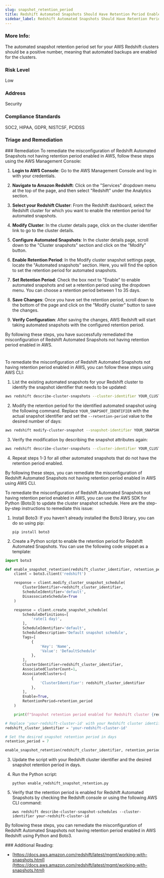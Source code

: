 ```yaml
---
slug: snapshot_retention_period
title: Redshift Automated Snapshots Should Have Retention Period Enabled
sidebar_label: Redshift Automated Snapshots Should Have Retention Period Enabled
---
```


### More Info:

The automated snapshot retention period set for your AWS Redshift clusters should be a positive number, meaning that automated backups are enabled for the clusters.

### Risk Level

Low

### Address

Security

### Compliance Standards

SOC2, HIPAA, GDPR, NISTCSF, PCIDSS


### Triage and Remediation
<Tabs>
<Tab title='Remediation'>
### Remediation

<AccordionGroup>
<Accordion title='Using Console' defaultOpen='true'>
To remediate the misconfiguration of Redshift Automated Snapshots not having retention period enabled in AWS, follow these steps using the AWS Management Console:

1. **Login to AWS Console**: Go to the AWS Management Console and log in with your credentials.

2. **Navigate to Amazon Redshift**: Click on the "Services" dropdown menu at the top of the page, and then select "Redshift" under the Analytics section.

3. **Select your Redshift Cluster**: From the Redshift dashboard, select the Redshift cluster for which you want to enable the retention period for automated snapshots.

4. **Modify Cluster**: In the cluster details page, click on the cluster identifier link to go to the cluster details.

5. **Configure Automated Snapshots**: In the cluster details page, scroll down to the "Cluster snapshots" section and click on the "Modify" button.

6. **Enable Retention Period**: In the Modify cluster snapshot settings page, locate the "Automated snapshots" section. Here, you will find the option to set the retention period for automated snapshots.

7. **Set Retention Period**: Check the box next to "Enable" to enable automated snapshots and set a retention period using the dropdown menu. You can choose a retention period between 1 to 35 days.

8. **Save Changes**: Once you have set the retention period, scroll down to the bottom of the page and click on the "Modify cluster" button to save the changes.

9. **Verify Configuration**: After saving the changes, AWS Redshift will start taking automated snapshots with the configured retention period.

By following these steps, you have successfully remediated the misconfiguration of Redshift Automated Snapshots not having retention period enabled in AWS.

#
</Accordion>

<Accordion title='Using CLI'>
To remediate the misconfiguration of Redshift Automated Snapshots not having retention period enabled in AWS, you can follow these steps using AWS CLI:

1. List the existing automated snapshots for your Redshift cluster to identify the snapshot identifier that needs to be updated:
```bash
aws redshift describe-cluster-snapshots --cluster-identifier YOUR_CLUSTER_IDENTIFIER
```

2. Modify the retention period for the identified automated snapshot using the following command. Replace `YOUR_SNAPSHOT_IDENTIFIER` with the actual snapshot identifier and set the `--retention-period` value to the desired number of days:
```bash
aws redshift modify-cluster-snapshot --snapshot-identifier YOUR_SNAPSHOT_IDENTIFIER --retention-period YOUR_RETENTION_PERIOD
```

3. Verify the modification by describing the snapshot attributes again:
```bash
aws redshift describe-cluster-snapshots --cluster-identifier YOUR_CLUSTER_IDENTIFIER
```

4. Repeat steps 1-3 for all other automated snapshots that do not have the retention period enabled.

By following these steps, you can remediate the misconfiguration of Redshift Automated Snapshots not having retention period enabled in AWS using AWS CLI.
</Accordion>

<Accordion title='Using Python'>
To remediate the misconfiguration of Redshift Automated Snapshots not having retention period enabled in AWS, you can use the AWS SDK for Python (Boto3) to update the cluster snapshot schedule. Here are the step-by-step instructions to remediate this issue:

1. Install Boto3:
   If you haven't already installed the Boto3 library, you can do so using pip:
   ```
   pip install boto3
   ```

2. Create a Python script to enable the retention period for Redshift Automated Snapshots. You can use the following code snippet as a template:

```python
import boto3

def enable_snapshot_retention(redshift_cluster_identifier, retention_period):
    client = boto3.client('redshift')

    response = client.modify_cluster_snapshot_schedule(
        ClusterIdentifier=redshift_cluster_identifier,
        ScheduleIdentifier='default',
        DisassociateSchedule=True
    )

    response = client.create_snapshot_schedule(
        ScheduleDefinitions=[
            'rate(1 day)',
        ],
        ScheduleIdentifier='default',
        ScheduleDescription='Default snapshot schedule',
        Tags=[
            {
                'Key': 'Name',
                'Value': 'DefaultSchedule'
            },
        ],
        ClusterIdentifier=redshift_cluster_identifier,
        AssociatedClusterCount=1,
        AssociatedClusters=[
            {
                'ClusterIdentifier': redshift_cluster_identifier
            },
        ],
        Enable=True,
        RetentionPeriod=retention_period
    )

    print(f"Snapshot retention period enabled for Redshift cluster {redshift_cluster_identifier}")

# Replace 'your-redshift-cluster-id' with your Redshift cluster identifier
redshift_cluster_identifier = 'your-redshift-cluster-id'

# Set the desired snapshot retention period in days
retention_period = 7

enable_snapshot_retention(redshift_cluster_identifier, retention_period)
```

3. Update the script with your Redshift cluster identifier and the desired snapshot retention period in days.

4. Run the Python script:
   ```
   python enable_redshift_snapshot_retention.py
   ```

5. Verify that the retention period is enabled for Redshift Automated Snapshots by checking the Redshift console or using the following AWS CLI command:
   ```
   aws redshift describe-cluster-snapshot-schedules --cluster-identifier your-redshift-cluster-id
   ```

By following these steps, you can remediate the misconfiguration of Redshift Automated Snapshots not having retention period enabled in AWS Redshift using Python and Boto3.
</Accordion>

</AccordionGroup>
</Tab>
</Tabs>
### Additional Reading:

- [https://docs.aws.amazon.com/redshift/latest/mgmt/working-with-snapshots.html](https://docs.aws.amazon.com/redshift/latest/mgmt/working-with-snapshots.html) 

